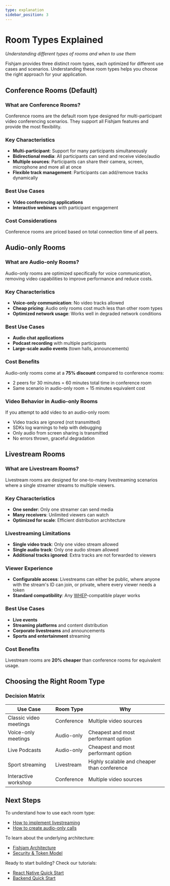 ```yaml
---
type: explanation
sidebar_position: 3
---
```


# Room Types Explained

_Understanding different types of rooms and when to use them_

Fishjam provides three distinct room types, each optimized for different use cases and scenarios.
Understanding these room types helps you choose the right approach for your application.

## Conference Rooms (Default)

### What are Conference Rooms?

Conference rooms are the default room type designed for multi-participant video conferencing scenarios. They support all Fishjam features and provide the most flexibility.

### Key Characteristics

- **Multi-participant**: Support for many participants simultaneously
- **Bidirectional media**: All participants can send and receive video/audio
- **Multiple sources**: Participants can share their camera, screen, microphone and more all at once
- **Flexible track management**: Participants can add/remove tracks dynamically

### Best Use Cases

- **Video conferencing applications**
- **Interactive webinars** with participant engagement

### Cost Considerations

Conference rooms are priced based on total connection time of all peers.

## Audio-only Rooms

### What are Audio-only Rooms?

Audio-only rooms are optimized specifically for voice communication, removing video capabilities to improve performance and reduce costs.

### Key Characteristics

- **Voice-only communication**: No video tracks allowed
- **Cheap pricing**: Audio only rooms cost much less than other room types
- **Optimized network usage**: Works well in degraded network conditions

### Best Use Cases

- **Audio chat applications**
- **Podcast recording** with multiple participants
- **Large-scale audio events** (town halls, announcements)

### Cost Benefits

Audio-only rooms come at a **75% discount** compared to conference rooms:

- 2 peers for 30 minutes = 60 minutes total time in conference room
- Same scenario in audio-only room = 15 minutes equivalent cost

### Video Behavior in Audio-only Rooms

If you attempt to add video to an audio-only room:

- Video tracks are ignored (not transmitted)
- SDKs log warnings to help with debugging
- Only audio from screen sharing is transmitted
- No errors thrown, graceful degradation

## Livestream Rooms

### What are Livestream Rooms?

Livestream rooms are designed for one-to-many livestreaming scenarios where a single streamer streams to multiple viewers.

### Key Characteristics

- **One sender**: Only one streamer can send media
- **Many receivers**: Unlimited viewers can watch
- **Optimized for scale**: Efficient distribution architecture

### Livestreaming Limitations

- **Single video track**: Only one video stream allowed
- **Single audio track**: Only one audio stream allowed
- **Additional tracks ignored**: Extra tracks are not forwarded to viewers

### Viewer Experience

- **Configurable access**: Livestreams can either be public, where anyone with the stream's ID can join, or private, where every viewer needs a token
- **Standard compatibility**: Any [WHEP](https://blog.swmansion.com/building-interactive-streaming-apps-webrtc-whip-whep-explained-d38f4825ec90)-compatible player works

### Best Use Cases

- **Live events**
- **Streaming platforms** and content distribution
- **Corporate livestreams** and announcements
- **Sports and entertainment** streaming

### Cost Benefits

Livestream rooms are **20% cheaper** than conference rooms for equivalent usage.

## Choosing the Right Room Type

### Decision Matrix

| Use Case               | Room Type  | Why                                         |
| ---------------------- | ---------- | ------------------------------------------- |
| Classic video meetings | Conference | Multiple video sources                      |
| Voice-only meetings    | Audio-only | Cheapest and most performant option         |
| Live Podcasts          | Audio-only | Cheapest and most performant option         |
| Sport streaming        | Livestream | Highly scalable and cheaper than conference |
| Interactive workshop   | Conference | Multiple video sources                      |

## Next Steps

To understand how to use each room type:

- [How to implement livestreaming](/tutorials/livestreaming)
- [How to create audio-only calls](/how-to/features/audio-only-calls)

To learn about the underlying architecture:

- [Fishjam Architecture](/explanation/architecture)
- [Security & Token Model](/explanation/security-tokens)

Ready to start building? Check our tutorials:

- [React Native Quick Start](/tutorials/react-native-quick-start)
- [Backend Quick Start](/tutorials/backend-quick-start)
